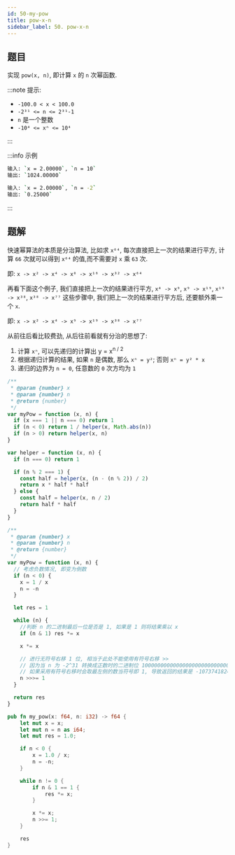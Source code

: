 ```yaml
---
id: 50-my-pow
title: pow-x-n
sidebar_label: 50. pow-x-n
---
```


## 题目

实现 `pow(x, n)`, 即计算 `x` 的 `n` 次幂函数.

:::note 提示:

- `-100.0 < x < 100.0`
- `-2³¹ <= n <= 2³¹-1`
- `n` 是一个整数
- `-10⁴ <= xⁿ <= 10⁴`

:::

:::info 示例

```bash
输入: `x = 2.00000`, `n = 10`
输出: `1024.00000`
```

```bash
输入: `x = 2.00000`, `n = -2`
输出: `0.25000`
```

:::

## 题解


<Tabs>
  <TabItem value="JavaScript - 快速幂算法" label="JavaScript - 快速幂算法">

快速幂算法的本质是分治算法, 比如求 `x⁶⁴`, 每次直接把上一次的结果进行平方, 计算 `66` 次就可以得到 `x⁶⁴` 的值,而不需要对 `x` 乘 `63` 次.

即: `x -> x² -> x⁴ -> x⁸ -> x¹⁶ -> x³² -> x⁶⁴`

再看下面这个例子, 我们直接把上一次的结果进行平方, `x⁴ -> x⁹`, `x⁹ -> x¹⁹`, `x¹⁹ -> x³⁸`, `x³⁸ -> x⁷⁷` 这些步骤中, 我们把上一次的结果进行平方后, 还要额外乘一个 `x`.

即: `x -> x² -> x⁴ -> x⁹ -> x¹⁹ -> x³⁸ -> x⁷⁷`

从前往后看比较费劲, 从后往前看就有分治的思想了:

1. 计算 `xⁿ`, 可以先递归的计算出 y = x<sup>n / 2</sup>
2. 根据递归计算的结果, 如果 `n` 是偶数, 那么 `xⁿ = y²`; 否则 `xⁿ = y² * x`
3. 递归的边界为 `n = 0`, 任意数的 `0` 次方均为 `1`

```ts
/**
 * @param {number} x
 * @param {number} n
 * @return {number}
 */
var myPow = function (x, n) {
  if (x === 1 || n === 0) return 1
  if (n < 0) return 1 / helper(x, Math.abs(n))
  if (n > 0) return helper(x, n)
}

var helper = function (x, n) {
  if (n === 0) return 1

  if (n % 2 === 1) {
    const half = helper(x, (n - (n % 2)) / 2)
    return x * half * half
  } else {
    const half = helper(x, n / 2)
    return half * half
  }
}
```

</TabItem>
<TabItem value="JavaScript - 位运算" label="JavaScript - 位运算" default>

```ts
/**
 * @param {number} x
 * @param {number} n
 * @return {number}
 */
var myPow = function (x, n) {
  // 考虑负数情况, 即变为倒数
  if (n < 0) {
    x = 1 / x
    n = -n
  }

  let res = 1

  while (n) {
    //判断 n 的二进制最后一位是否是 1, 如果是 1 则将结果乘以 x
    if (n & 1) res *= x

    x *= x

    // 进行无符号右移 1 位, 相当于此处不能使用有符号右移 >>
    // 因为当 n 为 -2^31 转换成正数时的二进制位 10000000000000000000000000000000
    // 如果采用有符号右移时会取最左侧的数当符号即 1, 导致返回的结果是 -1073741824
    n >>>= 1
  }

  return res
}
```

</TabItem>
<TabItem value="Rust" label="Rust">

```rust
pub fn my_pow(x: f64, n: i32) -> f64 {
    let mut x = x;
    let mut n = n as i64;
    let mut res = 1.0;

    if n < 0 {
        x = 1.0 / x;
        n = -n;
    }

    while n != 0 {
        if n & 1 == 1 {
            res *= x;
        }

        x *= x;
        n >>= 1;
    }

    res
}
```

</TabItem>
</Tabs>
